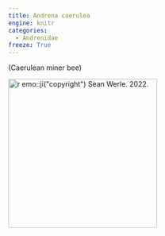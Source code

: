 ```yaml
---
title: Andrena caerulea
engine: knitr
categories:
  - Andrenidae
freeze: True
---
```

(Caerulean miner bee)

[![`r emo::ji("copyright")` Sean Werle. 2022.](https://www.zoology.ubc.ca/entomology/main/Hymenoptera/Andrenidae/Andrena%20candida%20(1dorsal).jpg){height=300}](https://inaturalist.ca/observations/111668756)

